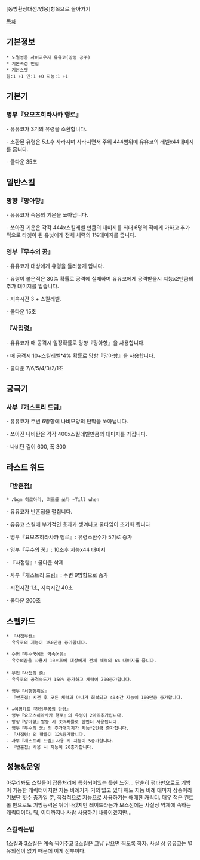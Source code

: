 [동방환상대전/영웅]항목으로 돌아가기

[[목차]]
== 기본정보 ==
 * 노멀영웅 사이교우지 유유코(망령 공주)
 * 기본속성 민첩
 * 기본스텟
 힘:1 +1 민:1 +0 지능:1 +1

== 기본기 == 

=== 명부『요모츠히라사카 행로』 ===

- 유유코가 3기의 유령을 소환합니다.

- 소환된 유령은 5초후 사라지며 사라지면서 주위 444범위에 유유코의 레벨x44대미지를 줍니다.

- 쿨다운 35초
 
== 일반스킬 == 
=== 망향『망아향』 ===

- 유유코가 죽음의 기운을 쏘아냅니다.

- 쏘아진 기운은 각각 444x스킬레벨 만큼의 대미지를 최대 6명의 적에게 가하고 추가적으로 타겟이 된 유닛에게 전체 체력의 1%대미지를 줍니다.

=== 영부『무수의 꿈』 === 

- 유유코가 대상에게 유령을 들러붙게 합니다.

- 유령이 붙은적은 30% 확률로 공격에 실패하며 유유코에게 공격받을시 지능x2만큼의 추가 대미지를 입습니다.

- 지속시간 3 + 스킬레벨.

- 쿨다운 15초

=== 『사접령』 ===

- 유유코가 매 공격시 일정확률로 망향『망아향』을 사용합니다.

- 매 공격시 10+스킬레벨*4% 확률로 망향『망아향』을 사용합니다.

- 쿨다운 7/6/5/4/3/2/1초

== 궁극기 ==
=== 사부『개스트리 드림』 ===

- 유유코가 주변 6방향에 나비모양의 탄막을 쏘아냅니다.

- 쏘아진 나비탄은 각각 400x스킬레벨만큼의 대미지를 가집니다.

- 나비탄 길이 600, 폭 300

== 라스트 워드 ==
=== 『반혼접』 ===
 * ♪bgm 히로아리, 괴조를 쏘다 ~Till when

- 유유코가 반혼접을 펼칩니다.

- 유유코 스킬에 부가적인 효과가 생겨나고 쿨타임이 초기화 됩니다

- 명부『요모츠히라사카 행로』: 유령소환수가 5기로 증가

- 영부『무수의 꿈』: 10초후 지능x44 대미지

- 『사접령』: 쿨다운 삭제

- 사부『개스트리 드림』: 주변 9방향으로 증가

- 시전시간 1초, 지속시간 40초

- 쿨다운 200초

== 스펠카드 ==

 * 『사접부월』
 - 유유코의 지능이 150만큼 증가합니다.

 * 수명『무수국에의 약속어음』
 - 유수의꿈을 사용시 10초후에 대상에게 전체 체력의 6% 대미지를 줍니다.
 
 * 부접『사접의 춤』
 - 유유코의 공격속도가 150% 증가하고 체력이 700증가합니다.

 * 영부『서행행취설』
 - 『반혼접』시전 후 모든 체력과 마나가 회복되고 40초간 지능이 100만큼 증가합니다.

 * ★이명카드『천의무봉의 망령』
 - 명부『요모츠히라사카 행로』의 유령이 2마리추가됩니다.
 - 망향『망아향』발동 시 33%확률로 한번더 사용됩니다.
 - 영부『무수의 꿈』의 추가대미지가 지능*2만큼 증가합니다.
 - 『사접령』의 확률이 12%증가합니다.
 - 사부『개스트리 드림』사용 시 지능이 5증가합니다.
 - 『반혼접』사용 시 지능이 20증가합니다.

== 성능&운영 ==
아무리봐도 스킬들이 잡몹처리에 특화되어있는 듯한 느낌...
단순히 평타만으로도 기방이 가능한 캐릭터이지만 지능 비례기가 거의 없고 있다 해도 지능 비례 대미지 상승이라기보단 횟수 증가일 뿐, 직접적으로 지능으로 사용하기는 애매한 캐릭터. 매우 적은 컨트롤 만으로도 기방능력은 뛰어나겠지만 레이드라든가 보스전에는 사실상 약체에 속하는 캐릭터이다. 뭐, 어디까지나 사람 사용하기 나름이겠지만...

=== 스킬찍는법 ===
1스킬과 3스킬은 계속 찍어주고 2스킬은 그냥 남으면 찍도록 하자.
사실 상 유유코는 별 유의점이 없기 때문에 이게 전부이다.
